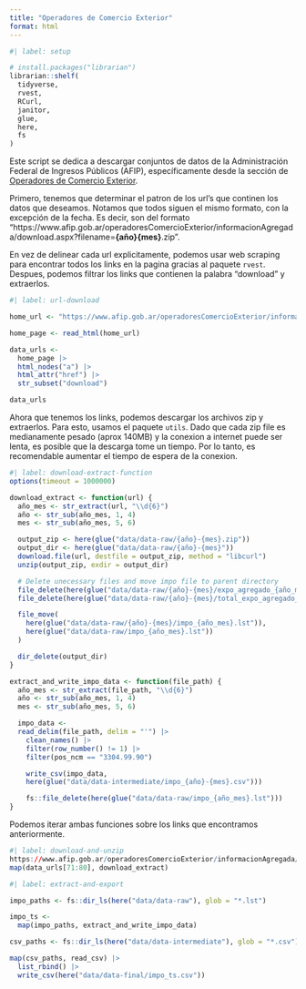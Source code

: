 ```yaml
---
title: "Operadores de Comercio Exterior"
format: html
---
```


```r
#| label: setup

# install.packages("librarian")
librarian::shelf(
  tidyverse,
  rvest,
  RCurl,
  janitor,
  glue,
  here,
  fs
)
```

Este script se dedica a descargar conjuntos de datos de la Administración Federal de Ingresos Públicos (AFIP), específicamente desde la sección de [Operadores de Comercio Exterior](https://www.afip.gob.ar/operadoresComercioExterior/informacionAgregada/informacion-agregada.asp).

Primero, tenemos que determinar el patron de los url's que continen los datos que deseamos. Notamos que todos siguen el mismo formato, con la excepción de la fecha. Es decir, son del formato "https://www.afip.gob.ar/operadoresComercioExterior/informacionAgregada/download.aspx?filename=**{año}{mes}**.zip".

En vez de delinear cada url explicitamente, podemos usar web scraping para encontrar todos los links en la pagina gracias al paquete `rvest`. Despues, podemos filtrar los links que contienen la palabra "download" y extraerlos.

```r
#| label: url-download

home_url <- "https://www.afip.gob.ar/operadoresComercioExterior/informacionAgregada/informacion-agregada.asp"

home_page <- read_html(home_url)

data_urls <-
  home_page |>
  html_nodes("a") |>
  html_attr("href") |>
  str_subset("download")

data_urls
```

Ahora que tenemos los links, podemos descargar los archivos zip y extraerlos. Para esto, usamos el paquete `utils`. Dado que cada zip file es medianamente pesado (aprox 140MB) y la conexion a internet puede ser lenta, es posible que la descarga tome un tiempo. Por lo tanto, es recomendable aumentar el tiempo de espera de la conexion.

```r
#| label: download-extract-function
options(timeout = 1000000)

download_extract <- function(url) {
  año_mes <- str_extract(url, "\\d{6}")
  año <- str_sub(año_mes, 1, 4)
  mes <- str_sub(año_mes, 5, 6)

  output_zip <- here(glue("data/data-raw/{año}-{mes}.zip"))
  output_dir <- here(glue("data/data-raw/{año}-{mes}"))
  download.file(url, destfile = output_zip, method = "libcurl")
  unzip(output_zip, exdir = output_dir)

  # Delete unecessary files and move impo file to parent directory
  file_delete(here(glue("data/data-raw/{año}-{mes}/expo_agregado_{año_mes}.lst")))
  file_delete(here(glue("data/data-raw/{año}-{mes}/total_expo_agregado_{año_mes}.lst")))

  file_move(
    here(glue("data/data-raw/{año}-{mes}/impo_{año_mes}.lst")),
    here(glue("data/data-raw/impo_{año_mes}.lst"))
  )

  dir_delete(output_dir)
}

extract_and_write_impo_data <- function(file_path) {
  año_mes <- str_extract(file_path, "\\d{6}")
  año <- str_sub(año_mes, 1, 4)
  mes <- str_sub(año_mes, 5, 6)

  impo_data <-
  read_delim(file_path, delim = "'") |>
    clean_names() |>
    filter(row_number() != 1) |>
    filter(pos_ncm == "3304.99.90") 

    write_csv(impo_data, 
    here(glue("data/data-intermediate/impo_{año}-{mes}.csv")))

    fs::file_delete(here(glue("data/data-raw/impo_{año_mes}.lst")))
}
```

Podemos iterar ambas funciones sobre los links que encontramos anteriormente.

```r
#| label: download-and-unzip
https://www.afip.gob.ar/operadoresComercioExterior/informacionAgregada/download.aspx?filename=201812.zip
map(data_urls[71:80], download_extract)
  ```

```r
#| label: extract-and-export

impo_paths <- fs::dir_ls(here("data/data-raw"), glob = "*.lst")

impo_ts <-
  map(impo_paths, extract_and_write_impo_data) 

```

```r
csv_paths <- fs::dir_ls(here("data/data-intermediate"), glob = "*.csv")

map(csv_paths, read_csv) |> 
  list_rbind() |>
  write_csv(here("data/data-final/impo_ts.csv"))
```